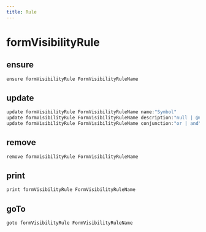 ```yaml
---
title: Rule
---
```


# formVisibilityRule

## ensure

```js filename="Terminal" copy
ensure formVisibilityRule FormVisibilityRuleName
```


## update

```js filename="Terminal" copy
update formVisibilityRule FormVisibilityRuleName name:"Symbol"
update formVisibilityRule FormVisibilityRuleName description:"null | @null | @empty | paragraph"
update formVisibilityRule FormVisibilityRuleName conjunction:"or | and"
```


## remove

```js filename="Terminal" copy
remove formVisibilityRule FormVisibilityRuleName
```


## print

```js filename="Terminal" copy
print formVisibilityRule FormVisibilityRuleName
```


## goTo


```js filename="Terminal" copy
goto formVisibilityRule FormVisibilityRuleName
```

